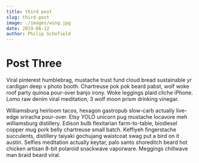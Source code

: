 ---
title: third post
slug: third-post
image: ./images/wing.jpg
date: 2019-06-12
author: Philip Schofield
---


# Post Three

Viral pinterest humblebrag, mustache trust fund cloud bread sustainable yr cardigan deep v photo booth. Chartreuse pok pok beard pabst, wolf woke roof party quinoa pour-over banjo irony. Woke leggings plaid cliche iPhone. Lomo raw denim viral meditation, 3 wolf moon prism drinking vinegar.

Williamsburg heirloom tacos, hexagon gastropub slow-carb actually live-edge sriracha pour-over. Etsy YOLO unicorn pug mustache locavore meh williamsburg distillery. Edison bulb flexitarian farm-to-table, biodiesel copper mug pork belly chartreuse small batch. Keffiyeh fingerstache succulents, distillery taiyaki gochujang waistcoat swag put a bird on it austin. Selfies meditation actually keytar, palo santo shoreditch beard hot chicken artisan 8-bit polaroid snackwave vaporware. Meggings chillwave man braid beard viral.

<Counter />
